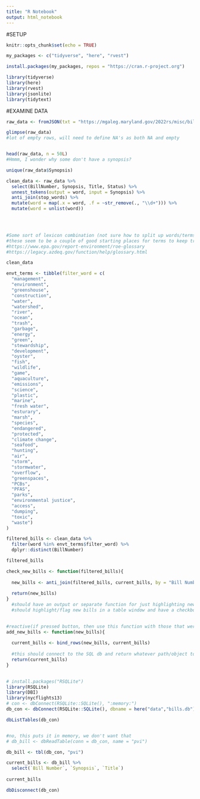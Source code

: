 ```yaml
---
title: "R Notebook"
output: html_notebook
---
```


#SETUP

```r
knitr::opts_chunk$set(echo = TRUE)
```

```r

my_packages <- c("tidyverse", "here", "rvest")

install.packages(my_packages, repos = "https://cran.r-project.org")
```

```r
library(tidyverse)
library(here)
library(rvest)
library(jsonlite)
library(tidytext)
```

#EXAMINE DATA

```r

raw_data <- fromJSON(txt = "https://mgaleg.maryland.gov/2022rs/misc/billsmasterlist/legislation.json")

```


```r

glimpse(raw_data)
#lot of empty rows, will need to define NA's as both NA and empty


head(raw_data, n = 50L)
#Hmmm, I wonder why some don't have a synopsis?

unique(raw_data$Synopsis)

```

```r

clean_data <- raw_data %>% 
  select(BillNumber, Synopsis, Title, Status) %>% 
  unnest_tokens(output = word, input = Synopsis) %>% 
  anti_join(stop_words) %>% 
  mutate(word = map(.x = word, .f = ~str_remove(., "\\d+"))) %>% 
  mutate(word = unlist(word))
  



#Some sort of lexicon combination (not sure how to split up words/terms yet)
#these seem to be a couple of good starting places for terms to keep track of
#https://www.epa.gov/report-environment/roe-glossary
#https://legacy.azdeq.gov/function/help/glossary.html

clean_data

```
```r

envt_terms <- tibble(filter_word = c(
  "management",
  "environment",
  "greenshouse",
  "construction",
  "water",
  "watershed",
  "river",
  "ocean",
  "trash",
  "garbage",
  "energy",
  "green",
  "stewardship",
  "development",
  "oyster",
  "fish",
  "wildlife",
  "game",
  "aquaculture",
  "emissions",
  "science",
  "plastic",
  "marine",
  "fresh water",
  "esturary",
  "marsh",
  "species",
  "endangered",
  "protected",
  "climate change",
  "seafood",
  "hunting",
  "air",
  "storm",
  "stormwater",
  "overflow",
  "greenspaces",
  "PCBs",
  "PFAS",
  "parks",
  "environmental justice",
  "access",
  "dumping",
  "toxic",
  "waste")
)

filtered_bills <- clean_data %>% 
  filter(word %in% envt_terms$filter_word) %>% 
  dplyr::distinct(BillNumber)

filtered_bills

```

```r

check_new_bills <- function(filtered_bills){
  
  new_bills <- anti_join(filtered_bills, current_bills, by = "Bill Number")
  
  return(new_bills)
}
  #should have an output or separate function for just highlighting new bills
  #should highlight/flag new bills in a table window and have a checkbox to either save or discard the bill into the db
  

#reactive(if pressed button, then use this function with those that were selected)
add_new_bills <- function(new_bills){
  
  current_bills <- bind_rows(new_bills, current_bills)
  
  #this should connect to the SQL db and return whatever path/object to update it
  return(current_bills)
}
  


```

```r
# install.packages("RSQLite")
library(RSQLite)
library(DBI)
library(nycflights13)
# con <- dbConnect(RSQLite::SQLite(), ":memory:")
db_con <- dbConnect(RSQLite::SQLite(), dbname = here("data","bills.db"))

dbListTables(db_con)


#no, this puts it in memory, we don't want that
# db_bill <- dbReadTable(conn = db_con, name = "pvi")

db_bill <- tbl(db_con, "pvi")

current_bills <- db_bill %>% 
  select(`Bill Number`, `Synopsis`, `Title`) 
  
current_bills

dbDisconnect(db_con)

```


